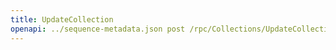 ---
title: UpdateCollection
openapi: ../sequence-metadata.json post /rpc/Collections/UpdateCollection
---

